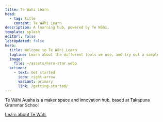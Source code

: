 ```yaml
---
title: Te Wāhi Learn
head:
  - tag: title
    content: Te Wāhi Learn
description: A learning hub, powered by Te Wāhi.
template: splash
editUrl: false
lastUpdated: false
hero:
  title: Welcome to Te Wāhi Learn
  tagline: Learn about the different tools we use, and try out a sample project.
  image:
    file: ~/assets/hero-star.webp
  actions:
    - text: Get started
      icon: right-arrow
      variant: primary
      link: /getting-started/
---
```



<AboutAstro>
Te Wāhi Auaha is a maker space and innovation hub, based at Takapuna Grammar School

[Learn about Te Wāhi](https://tewahi.com/)

</AboutAstro>
